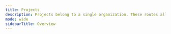 ---
title: Projects
description: Projects belong to a single organization. These routes allow users to manage their projects, browse content, and execute queries. Users inside an organization might have access to a project from an organization-level role or they might be granted access to a project directly.
mode: wide
sidebarTitle: Overview
---
